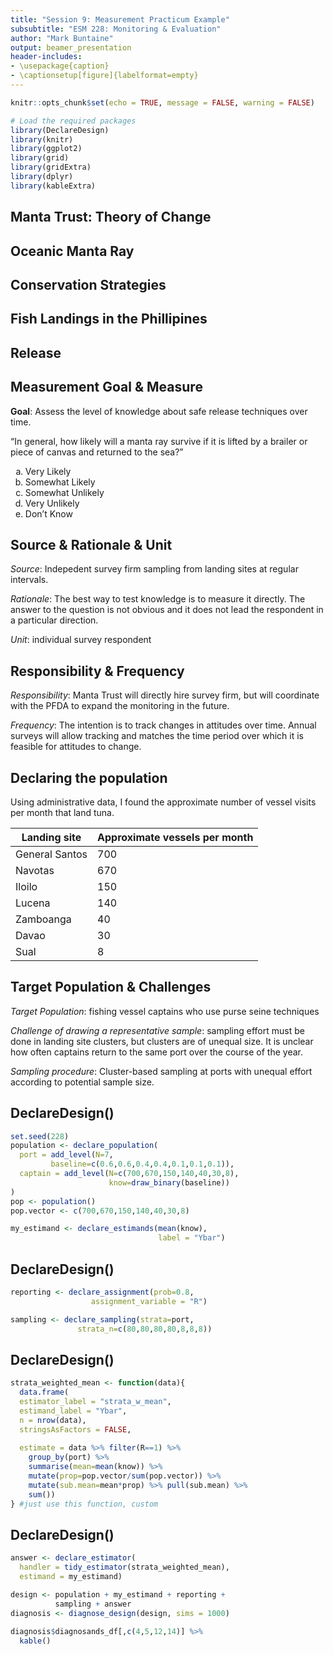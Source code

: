 ```yaml
---
title: "Session 9: Measurement Practicum Example"
subsubtitle: "ESM 228: Monitoring & Evaluation"
author: "Mark Buntaine"
output: beamer_presentation
header-includes:
- \usepackage{caption}
- \captionsetup[figure]{labelformat=empty}
---
```


```r
knitr::opts_chunk$set(echo = TRUE, message = FALSE, warning = FALSE)
```

```r
# Load the required packages
library(DeclareDesign)
library(knitr)
library(ggplot2)
library(grid)
library(gridExtra)
library(dplyr)
library(kableExtra)
```

## Manta Trust: Theory of Change



## Oceanic Manta Ray


## Conservation Strategies



## Fish Landings in the Phillipines



## Release




## Measurement Goal & Measure

**Goal**: Assess the level of knowledge about safe release techniques over time.

"In general, how likely will a manta ray survive if it is lifted by a brailer or piece of canvas and returned to the sea?"

a. Very Likely
b. Somewhat Likely
c. Somewhat Unlikely
d. Very Unlikely
e. Don't Know


## Source & Rationale & Unit

*Source*: Indepedent survey firm sampling from landing sites at regular intervals.

*Rationale*: The best way to test knowledge is to measure it directly. The answer to the question is not obvious and it does not lead the respondent in a particular direction.

*Unit*: individual survey respondent


## Responsibility & Frequency

*Responsibility*: Manta Trust will directly hire survey firm, but will coordinate with the PFDA to expand the monitoring in the future.

*Frequency*: The intention is to track changes in attitudes over time. Annual surveys will allow tracking and matches the time period over which it is feasible for attitudes to change.


## Declaring the population

Using administrative data, I found the approximate number of vessel visits per month that land tuna.

Landing site       Approximate vessels per month
-----------        -----------------------------
General Santos      700
Navotas             670
Iloilo              150
Lucena              140
Zamboanga           40
Davao               30
Sual                8


## Target Population & Challenges

*Target Population*: fishing vessel captains who use purse seine techniques

*Challenge of drawing a representative sample*: sampling effort must be done in landing site clusters, but clusters are of unequal size. It is unclear how often captains return to the same port over the course of the year.

*Sampling procedure*: Cluster-based sampling at ports with unequal effort according to potential sample size.

## DeclareDesign()

```r
set.seed(228)
population <- declare_population(
  port = add_level(N=7,
         baseline=c(0.6,0.6,0.4,0.4,0.1,0.1,0.1)),
  captain = add_level(N=c(700,670,150,140,40,30,8),
                      know=draw_binary(baseline))
)
pop <- population()
pop.vector <- c(700,670,150,140,40,30,8)

my_estimand <- declare_estimands(mean(know),
                                 label = "Ybar")
```

## DeclareDesign()

```r
reporting <- declare_assignment(prob=0.8,
                  assignment_variable = "R")

sampling <- declare_sampling(strata=port,
               strata_n=c(80,80,80,80,8,8,8))
```

## DeclareDesign()

```r

strata_weighted_mean <- function(data){
  data.frame(  
  estimator_label = "strata_w_mean",
  estimand_label = "Ybar",
  n = nrow(data),
  stringsAsFactors = FALSE,
  
  estimate = data %>% filter(R==1) %>%
    group_by(port) %>% 
    summarise(mean=mean(know)) %>%
    mutate(prop=pop.vector/sum(pop.vector)) %>%
    mutate(sub.mean=mean*prop) %>% pull(sub.mean) %>% 
    sum())
} #just use this function, custom

```

## DeclareDesign()

```r

answer <- declare_estimator(
  handler = tidy_estimator(strata_weighted_mean),
  estimand = my_estimand)

design <- population + my_estimand + reporting +
          sampling + answer
diagnosis <- diagnose_design(design, sims = 1000)

diagnosis$diagnosands_df[,c(4,5,12,14)] %>%
  kable()

```